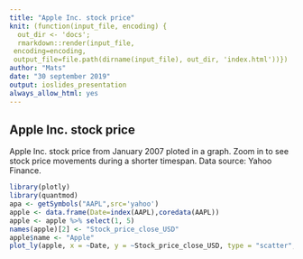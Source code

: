 ```yaml
---
title: "Apple Inc. stock price"
knit: (function(input_file, encoding) {
  out_dir <- 'docs';
  rmarkdown::render(input_file,
 encoding=encoding,
 output_file=file.path(dirname(input_file), out_dir, 'index.html'))})
author: "Mats"
date: "30 september 2019"
output: ioslides_presentation
always_allow_html: yes
---
```


## Apple Inc. stock price
Apple Inc. stock price from January 2007 ploted in a graph. Zoom in to see stock price movements during a shorter timespan. Data source: Yahoo Finance.

```r
library(plotly)
library(quantmod)
apa <- getSymbols("AAPL",src='yahoo')
apple <- data.frame(Date=index(AAPL),coredata(AAPL))
apple <- apple %>% select(1, 5)
names(apple)[2] <- "Stock_price_close_USD"
apple$name <- "Apple"
plot_ly(apple, x = ~Date, y = ~Stock_price_close_USD, type = "scatter", mode = "lines")
```

